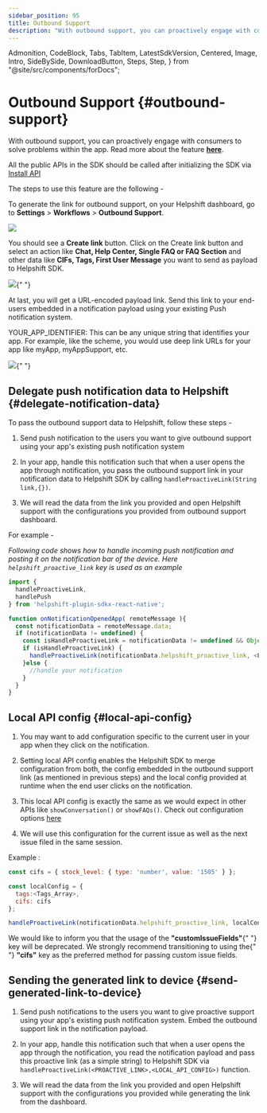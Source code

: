 ```yaml
---
sidebar_position: 95
title: Outbound Support
description: "With outbound support, you can proactively engage with consumers to solve problems within the app. Read more about the feature **[here](https://support.helpshift.com/hc/faq/1163-outbound-support-create-outbound-support-link)**."
---
```


  Admonition,
  CodeBlock,
  Tabs,
  TabItem,
  LatestSdkVersion,
  Centered,
  Image,
  Intro,
  SideBySide,
  DownloadButton,
  Steps,
  Step,
} from "@site/src/components/forDocs";

# Outbound Support {#outbound-support}

<Intro>

With outbound support, you can proactively engage with consumers to solve problems within the app. Read more about the feature **[here](https://support.helpshift.com/hc/faq/1163-outbound-support-create-outbound-support-link)**.

</Intro>

<Admonition type="info" title="Note">

All the public APIs in the SDK should be called after initializing the SDK via [Install API](/sdkx-react-native/getting-started#initializing)

</Admonition>

The steps to use this feature are the following -

To generate the link for outbound support, on your Helpshift dashboard, go to **Settings** > **Workflows** > **Outbound Support**.

![](/static/books/helpshiftx/outbound-support.png)

You should see a **Create link** button. Click on the Create link button and select an action like **Chat, Help Center, Single FAQ or FAQ Section** and other data like **CIFs, Tags, First User Message** you want to send as payload to Helpshift SDK.

<Image src="/static/books/helpshiftx/generate-link-box.png" width="full" />{" "}

At last, you will get a URL-encoded payload link. Send this link to your end-users embedded in a notification payload using your existing Push notification system.

YOUR_APP_IDENTIFIER: This can be any unique string that identifies your app. For example, like the scheme, you would use deep link URLs for your app like myApp, myAppSupport, etc.

<Image src="/static/books/helpshiftx/proactive-link.png" width="full" />{" "}

## Delegate push notification data to Helpshift {#delegate-notification-data}

To pass the outbound support data to Helpshift, follow these steps -

1. Send push notification to the users you want to give outbound support using your app's existing push notification system

2. In your app, handle this notification such that when a user opens the app through notification, you pass the outbound support link in your notification data to Helpshift SDK by calling `handleProactiveLink(String link,{})`.

3. We will read the data from the link you provided and open Helpshift support with the configurations you provided from outbound support dashboard.

For example -

_Following code shows how to handle incoming push notification and posting it on the notification bar of the device. Here `helpshift_proactive_link` key is used as an example_

```javascript
import {
  handleProactiveLink,
  handlePush
} from 'helpshift-plugin-sdkx-react-native';

function onNotificationOpenedApp( remoteMessage ){
  const notificationData = remoteMessage.data;
  if (notificationData != undefined) {
    const isHandleProactiveLink = notificationData != undefined && Object.hasOwn(notificationData, 'helpshift_proactive_link');
    if (isHandleProactiveLink) {
      handleProactiveLink(notificationData.helpshift_proactive_link, <LOCAL_API_CONFIG>);
    }else {
      //handle your notification
    }
  }
}
```

## Local API config {#local-api-config}

1. You may want to add configuration specific to the current user in your app when they click on the notification.

2. Setting local API config enables the Helpshift SDK to merge configuration from both, the config embedded in the outbound support link (as mentioned in previous steps) and the local config provided at runtime when the end user clicks on the notification.

3. This local API config is exactly the same as we would expect in other APIs like `showConversation()` or `showFAQs()`. Check out configuration options [here](/sdkx-react-native/sdk-configuration)

4. We will use this configuration for the current issue as well as the next issue filed in the same session.

Example :

```javascript
const cifs = { stock_level: { type: 'number', value: '1505' } };

const localConfig = {
  tags:<Tags_Array>,
  cifs: cifs
};

handleProactiveLink(notificationData.helpshift_proactive_link, localConfig);
```


<Admonition type="info" title="Note">
  We would like to inform you that the usage of the <b>"customIssueFields"</b>{" "}
  key will be deprecated. We strongly recommend transitioning to using the{" "}
  <b>"cifs"</b> key as the preferred method for passing custom issue fields.
</Admonition>

## Sending the generated link to device {#send-generated-link-to-device}

1. Send push notifications to the users you want to give proactive support using your app's existing push notification system. Embed the outbound support link in the notification payload.

2. In your app, handle this notification such that when a user opens the app through the notification, you read the notification payload and pass this proactive link (as a simple string) to Helpshift SDK via `handleProactiveLink(<PROACTIVE_LINK>,<LOCAL_API_CONFIG>)` function.

3. We will read the data from the link you provided and open Helpshift support with the configurations you provided while generating the link from the dashboard.
